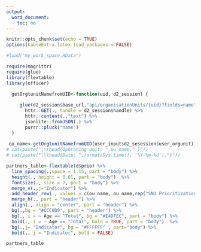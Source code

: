 ```yaml
---
output:
  word_document:
    toc: no
---
```


```r
knitr::opts_chunk$set(echo = TRUE)
options(kableExtra.latex.load_packages = FALSE)
```

\addtolength{\headheight}{0.1cm}
\pagestyle{fancyplain}
```r
#load("my_work_space.RData")

require(magrittr)
require(glue)
library(flextable)
library(officer)

  getOrgtunitNamefromUID<-function(uid, d2_session) {
     
     glue(d2_session$base_url,"api/organisationUnits/{uid}?fields=name") %>% 
       httr::GET(., handle = d2_session$handle) %>% 
       httr::content(.,"text") %>% 
       jsonlite::fromJSON(.) %>% 
       purrr::pluck("name")
  }
 
 ou_name<-getOrgtunitNamefromUID(user_input$d2_sesession$user_orgunit)
# cat(paste("\\rhead{Operating Unit: ",ou_name," }"))
# cat(paste("\\lhead{Date: ",format(Sys.time(), '%Y-%m-%d'),"}"))
```


```r

partners_table<-flextable(d$prio) %>% 
  line_spacing(.,space = 1.15, part = "body") %>% 
  height(., height = 0.01, part = "body")  %>% 
  fontsize(., size = 7, part = "body") %>% 
  merge_v(.,j="Indicator") %>% 
  add_header_row(., values = c(ou_name, ou_name,rep("SNU Prioritizations",7))) %>% 
  merge_h(., part = "header") %>% 
  align(., align = "center", part = "header") %>% 
  bg(.,bg = "#CCC0D9", part = "header") %>% 
  bg(., i = ~ Age == "Total", bg = "#E4DFEC", part = "body") %>% 
  bold(., i = ~ Age == "Total", bold = TRUE, part = "body")  %>% 
  bg(.,j= "Indicator", bg = "#FFFFFF" , part="body") %>% 
  bold(., j = "Indicator", bold = FALSE)

partners_table
  
```



